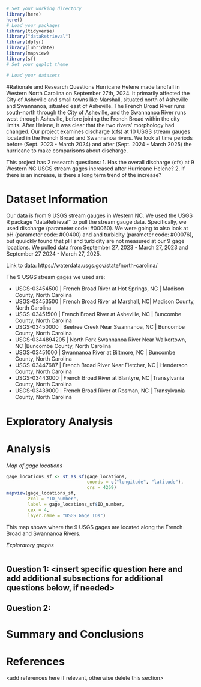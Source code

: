 \newpage
\tableofcontents 
\newpage
\listoftables 
\newpage
\listoffigures 
\newpage

```r
# Set your working directory
library(here)
here()
# Load your packages
library(tidyverse)
library("dataRetrieval")
library(dplyr)
library(lubridate)
library(mapview)
library(sf)
# Set your ggplot theme

# Load your datasets

```


#Rationale and Research Questions
Hurricane Helene made landfall in Western North Carolina on September 27th, 2024. It primarily affected the City of Asheville and small towns like Marshall, situated north of Asheville and Swannanoa, situated east of Asheville. The French Broad River runs south-north through the City of Asheville, and the Swannanoa River runs west through Asheville, before joining the French Broad within the city limits. After Helene, it was clear that the two rivers' morphology had changed. Our project examines discharge (cfs) at 10 USGS stream gauges located in the French Broad and Swannanoa rivers. We look at time periods before (Sept. 2023 - March 2024) and after (Sept. 2024 - March 2025) the hurricane to make comparisons about discharge.

This project has 2 research questions:
1. Has the overall discharge (cfs) at 9 Western NC USGS stream gages increased after Hurricane Helene?
2. If there is an increase, is there a long term trend of the increase?

\newpage

# Dataset Information

Our data is from 9 USGS stream gauges in Western NC. We used the USGS R package "dataRetrieval" to pull the stream gauge data. Specifically, we used discharge (parameter code: #00060). We were going to also look at pH (parameter code: #00400) and and turbidity (parameter code: #00076), but quuickly found that pH and turbidity are not measured at our 9 gage locations. We pulled data from September 27, 2023 - March 27, 2023 and September 27 2024 - March 27, 2025.

Link to data: https://waterdata.usgs.gov/state/north-carolina/ 

The 9 USGS stream gages we used are:

- USGS-03454500 | French Broad River at Hot Springs, NC | Madison County, North Carolina
- USGS-03453500 | French Broad River at Marshall, NC| Madison County, North Carolina
- USGS-03451500 | French Broad River at Asheville, NC | Buncombe County, North Carolina
- USGS-03450000 | Beetree Creek Near Swannanoa, NC | Buncombe County, North Carolina
- USGS-0344894205 | North Fork Swannanoa River Near Walkertown, NC |Buncombe County, North Carolina
- USGS-03451000 | Swannanoa River at Biltmore, NC | Buncombe County, North Carolina
- USGS-03447687 | French Broad River Near Fletcher, NC | Henderson County, North Carolina
- USGS-03443000 | French Broad River at Blantyre, NC |Transylvania County, North Carolina
- USGS-03439000 | French Broad River at Rosman, NC | Transylvania County, North Carolina
\newpage

# Exploratory Analysis 



\newpage

# Analysis
*Map of gage locations*
```r
gage_locations_sf <- st_as_sf(gage_locations,
                              coords = c("longitude", "latitude"), 
                              crs = 4269)
mapview(gage_locations_sf, 
        zcol = "ID_number", 
        label = gage_locations_sf$ID_number,
        cex = 4,
        layer.name = "USGS Gage IDs")
```
This map shows where the 9 USGS gages are located along the French Broad and Swannanoa Rivers.

*Exploratory graphs*
```r

```



## Question 1: <insert specific question here and add additional subsections for additional questions below, if needed>

## Question 2: 




\newpage

# Summary and Conclusions


\newpage

# References
<add references here if relevant, otherwise delete this section> 
